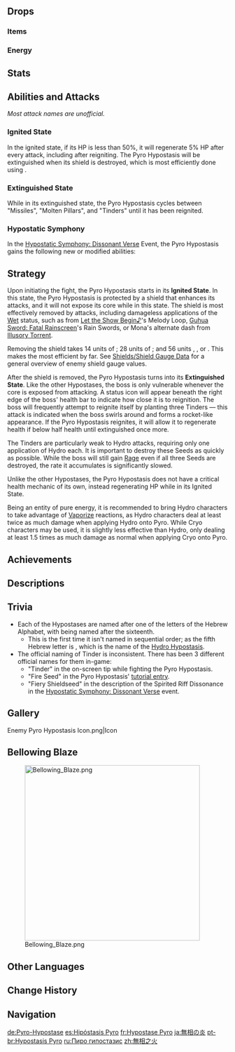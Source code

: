 {{Enemy Infobox
|title    = Ayin
|image    = Enemy Pyro Hypostasis.png
|dmgtype  = Pyro
|weakpoint = no
|type     = Normal Bosses
|family   = Elemental Lifeforms
|group    = Hypostases
|location = [[Kannazuka]], [[Inazuma]]
|ability1 = Healing
|ability2 = Shield
|ability3 = Invincibility Frames
|ability4 = Fury
|drops    = Smoldering Pearl
}}
{{Enemy Intro}}

==Drops==
===Items===
{{World Boss Rewards
|gem       = Agnidus Agate
|exclusive = Smoldering Pearl
|sets      = Adventurer,Instructor,Berserker,Prayers for Illumination
}}

===Energy===
{{Energy Drops
|type  = Pyro
|hp1   = 75
|o1    = 1
|hp2   = 50
|o2    = 1
|hp3   = 25
|o3    = 1
|hp4   = 0
|o4    = 1
}}

==Stats==
{{Enemy Stats
|pyro_res     = Immune
|atk_ratio    = 6
|hp_ratio     = 7
|hp_type      = 1
}}

==Abilities and Attacks==
''Most attack names are unofficial.''

===Ignited State===
In the ignited state, if its HP is less than 50%, it will regenerate 5% HP after every attack, including after reigniting. The Pyro Hypostasis will be extinguished when its shield is destroyed, which is most efficiently done using {{Hydro}}.
{{Elemental Shield Data|Pyro|28}}

{{Enemy Attacks
|name_1 = 3-Hit Combo
|desc_1 = Arranges itself as a molten bull that charges at the player before periodically surfacing above ground, then turns into a giant crab that leaps into the player's general location, lastly emerges at the player's general location and explodes, dealing '''100% ATK''' as {{Color|AoE Pyro DMG}} with each hit and leaving a swarm of butterflies that deals '''33% ATK''' as {{Color|Pyro DMG}} upon contact.
|file_1 = Pyro Hypostasis 3 Hit Combo

|name_2 = Fire Ball
|desc_2 = Forms itself into a giant ball that deals '''80% ATK''' as {{Color|Pyro DMG}} upon contact while it is stationary, then starts rolling around the arena and curves at the player's location, dealing '''50% ATK''' as {{Color|Pyro DMG}} on hit.
|file_2 = Pyro Hypostasis Roll

|name_3 = Molten Fist
|desc_3 = When near player, it levitates high above ground, and plunges back down, dealing '''100% ATK''' as {{Color|AoE Pyro DMG}}. This creates an expanding Shockwave that deals '''100% ATK''' as {{Color|AoE Pyro DMG}} with each explosion.

|name_4 = Serpentine Fireballs
|desc_4 = Arranges itself into a Pyro Serpent that fires 3 waves of fireballs at the player's general location. Each fireball deals '''100% ATK''' as {{Color|Pyro DMG}}.

|name_5 = Nuke
|desc_5 = Forms a giant ball that cracks open slowly. After some amount of time, it causes a heavy explosion that deals '''250% ATK''' as {{Color|AoE Pyro DMG}} over the whole arena. This attack cannot be dodged using [[Sprinting#Dash|dash]] [[Invincibility Frames|i-frames]].
}}

===Extinguished State===
While in its extinguished state, the Pyro Hypostasis cycles between "Missiles", "Molten Pillars", and "Tinders" until it has been reignited.
{{Enemy Attacks
|name_1 = Missiles
|desc_1 = Flies into the air and forms a rhombus with its shell pieces, firing them quickly from top to bottom, each dealing '''50% ATK''' as {{Color|Pyro DMG}}. The core will be exposed during this attack.

|name_2 = Molten Pillars
|desc_2 = Creates a barrier of sorts around itself, targeting random areas and sending a pillar at said locations, dealing '''100% ATK''' as {{Color|AoE Pyro DMG}} before recalling them, leaving a patch of fire in said area.
* The pillars will not target areas close to the core.

|name_3 = Clap
|desc_3 = Flies next to the player and forms a large wall, which folds in a "clapping" motion very quickly, dealing '''100% ATK''' as {{Color|AoE Pyro DMG}} in front of the wall.

|name_4 = Tinders
|desc_4 = Spins around while taking on the form of a rocket, deploying three Tinders to reignite itself.
* At the end of this ability, the [[Fury]] bar will be partially filled. The amount of Fury accumulated is calculated as <math>\text{Remaining Amount of Tinders} \times 27\% + 20\%</math>.
* If Fury reaches max, the Pyro Hypostasis will return to its Ignited State.
{{Elemental Shield Data|Pyro|2|Tinders}}
}}

===Hypostatic Symphony===
In the [[Hypostatic Symphony: Dissonant Verse]] Event, the Pyro Hypostasis gains the following new or modified abilities:
{{Enemy Attacks
|enemy = Pyro Hypostasis Event

|name_1 = Molten Fist
|desc_1 = This attack will be used 3 times in a row.

|name_2 = Fire Ball
|desc_2 = Leaves behind burning residue along its path that lasts for '''8''' seconds and deals '''15% ATK''' as {{Color|AoE Pyro DMG}} every '''0.5''' seconds.

|name_3 = Healing Tinders
|desc_3 = While in the ignited state, 3 healing Tinders will be present. Each healing Tinder will recover '''0.2''' [[Gauge Unit]]s (Normal to Fearless) or '''1''' Gauge Unit (Extreme) every second for the Hypostasis' shield. These Tinders can be destroyed using Elemental Reactions and are weakest to {{Hydro}}. Their durability will be tripled in Extreme difficulty. Healing Tinders will respawn every ~35 seconds.
{{Elemental Shield Data|Pyro|2|Healing Tinders}}
{{Elemental Shield Data|Pyro|6|Healing Tinders, Extreme Difficulty}}

|name_4 = Tinders
|desc_4 = In Extreme difficulty only, the Hypostasis will spawn 5 Tinders instead of 3 while reviving. Their durability will also be tripled.
{{Elemental Shield Data|Pyro|6|Tinders, Extreme Difficulty}}
}}

==Strategy==
Upon initiating the fight, the Pyro Hypostasis starts in its '''Ignited State'''. In this state, the Pyro Hypostasis is protected by a {{Pyro}} shield that enhances its attacks, and it will not expose its core while in this state. The shield is most effectively removed by {{Hydro}} attacks, including damageless applications of the [[Wet]] status, such as from [[Let the Show Begin♪]]'s Melody Loop, [[Guhua Sword: Fatal Rainscreen]]'s Rain Swords, or Mona's alternate dash from [[Illusory Torrent]].

Removing the shield takes 14 units of {{Hydro}}; 28 units of {{Electro}}; and 56 units {{Cryo}}, {{Anemo}}, or {{Geo}}. This makes {{Hydro}} the most efficient by far. See [[Shields/Shield Gauge Data]] for a general overview of enemy shield gauge values.

After the shield is removed, the Pyro Hypostasis turns into its '''Extinguished State'''. Like the other Hypostases, the boss is only vulnerable whenever the core is exposed from attacking. A status icon will appear beneath the right edge of the boss' health bar to indicate how close it is to reignition. The boss will frequently attempt to reignite itself by planting three Tinders &mdash; this attack is indicated when the boss swirls around and forms a rocket-like appearance. If the Pyro Hypostasis reignites, it will allow it to regenerate health if below half health until extinguished once more.

The Tinders are particularly weak to Hydro attacks, requiring only one application of Hydro each. It is important to destroy these Seeds as quickly as possible. While the boss will still gain [[Rage]] even if all three Seeds are destroyed, the rate it accumulates is significantly slowed.

Unlike the other Hypostases, the Pyro Hypostasis does not have a critical health mechanic of its own, instead regenerating HP while in its Ignited State.

Being an entity of pure {{Pyro}} energy, it is recommended to bring Hydro characters to take advantage of [[Vaporize]] reactions, as Hydro characters deal at least twice as much damage when applying Hydro onto Pyro. While Cryo characters may be used, it is slightly less effective than Hydro, only dealing at least 1.5 times as much damage as normal when applying Cryo onto Pyro.

==Achievements==
{{Achievement Topic Table|topic=Pyro Hypostasis}}

==Descriptions==
{{Description|Code Name: Ayin. A high-purity [[Pyro]] entity.<br />Elemental hypostases have the ability to often enter a sort of "emergency restart" phase when they are about to be destroyed and can revive themselves in this way. Such rapid regeneration is not possessed even by most creatures for whom survival is the top priority.|[[Adventurer Handbook]]}}
{{Description|Code Name: Ayin. A high-purity Pyro entity.<br />According to researchers, Elemental Hypostases are related to anomalies in local Elemental veins. But whether it is the existence of Elemental Hypostases that have affected Elemental veins or the mutated Elemental Energy that created Elemental Hypostases remains to be confirmed.|[[Archive]]}}

==Trivia==
* Each of the Hypostases are named after one of the letters of the Hebrew Alphabet, with {{Lang|"Ayin"|he=ע|he_rm=ʿayin}} being named after the sixteenth.
** This is the first time it isn't named in sequential order; as the fifth Hebrew letter is {{Lang|"He"|he=ה|he_rm=hē}}, which is the name of the [[Hydro Hypostasis]].
* The official naming of Tinder is inconsistent. There has been 3 different official names for them in-game:
** "Tinder" in the on-screen tip while fighting the Pyro Hypostasis.
** "Fire Seed" in the Pyro Hypostasis' [[Tutorial/Pyro Hypostasis|tutorial entry]].
** "Fiery Shieldseed" in the description of the Spirited Riff Dissonance in the [[Hypostatic Symphony: Dissonant Verse]] event.

==Gallery==
<gallery>
Enemy Pyro Hypostasis Icon.png|Icon
</gallery>

==Bellowing Blaze==
{{Description|The abnormally high temperatures in northern [[Kannazuka]] have long caused a burning crystal to take form.<br />Defeat the Pyro Hypostasis in northern Kannazuka and quench the wild flames.}}
[[File:Bellowing Blaze.png|400px]]
<!--
==Video Guides==
{{EVT
|video1   = 
|caption1 = 
}}
-->
==Other Languages==
{{Other Languages
|en      = Pyro Hypostasis
|zhs     = 无相之火
|zhs_rm  = Wúxiàng zhī Huǒ
|zht     = 無相之火
|zht_rm  = Wúxiàng zhī Huǒ
|zh_tl   = Signless Fire
|ja      = {{Rubi|無|む|相|そう|の|&nbsp;|炎|ほのお}}
|ja_rm   = Musou no Honoo
|ja_tl   = Signless Fire
|ko      = 무상의 불
|ko_rm   = Musang-ui Bul
|ko_tl   = Signless Fire
|es      = Hipostasis Pyro
|es_tl   = Pyro Hypostasis
|fr      = Hypostase Pyro
|fr_tl   = Pyro Hypostasis
|ru      = Пиро гипостазис
|ru_tl   = Pyro Hypostasis
|th      = Pyro Hypostasis
|vi      = {{tt|Hỏa|火}} {{tt|Nguyên Bản|原本}}
|vi_tl   = The Original Fire
|de      = Pyro-Hypostase
|de_tl   = Pyro Hypostasis
|id      = Pyro Hypostasis
|pt      = Hypostasis Pyro
|pt_tl   = Pyro Hypostasis
|tr      = Ateş Hipostazı
|tr_tl   = 
|it      = Ipostasi di Pyro
|it_tl   = 
}}

==Change History==
{{Change History|2.0}}

==Navigation==
{{Enemy Navbox|type=bosses}}

[[de:Pyro-Hypostase]]
[[es:Hipóstasis Pyro]]
[[fr:Hypostase Pyro]]
[[ja:無相の炎]]
[[pt-br:Hypostasis Pyro]]
[[ru:Пиро гипостазис]]
[[zh:無相之火]]